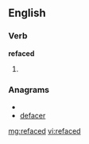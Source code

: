 ==English==

===Verb===
'''refaced'''

# {{past of|[[reface]]}}

===Anagrams===
* {{alphagram|acdeefr}}
* [[defacer#English|defacer]]

[[mg:refaced]]
[[vi:refaced]]